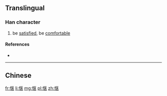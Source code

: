 {{also|愜}}
==Translingual==

===Han character===
{{Han char|rn=61|rad=心|as=08|sn=11|four=|canj=心尸大廿 (PSKT)|ids=⿰[[忄]]⿷[[匚]][[夹]]}}

# be [[satisfied]], be [[comfortable]]

====References====
* {{Han ref|kx=0392.181|hdz=42313.020|uh=60EC|ud=24812}}

----
==Chinese==
{{zh-see|愜}}

[[fr:惬]]
[[li:惬]]
[[mg:惬]]
[[pl:惬]]
[[zh:惬]]